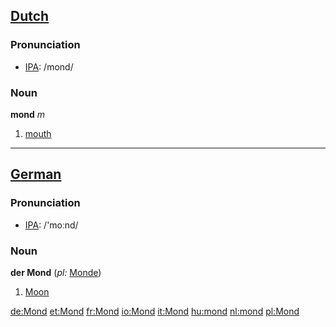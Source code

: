 ==[[Dutch]]==
=== Pronunciation ===
*[[w:IPA|IPA]]: /mond/
===Noun===

'''mond''' ''m''

#[[mouth]]

----

==[[German]]==
=== Pronunciation ===
*[[w:IPA|IPA]]: /'moːnd/
===Noun===
'''der Mond''' (''pl:'' [[Monde]])

#[[Moon]]

[[de:Mond]]
[[et:Mond]]
[[fr:Mond]]
[[io:Mond]]
[[it:Mond]]
[[hu:mond]]
[[nl:mond]]
[[pl:Mond]]